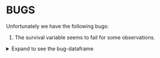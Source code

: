 # BUGS {#bugs}

Unfortunately we have the following bugs:

1. The survival variable seems to fail for some observations. 

<details>
<summary>Expand to see the bug-dataframe</summary>
```r
# 1_4_17 has a problem
df_issue <- df_mean[c(932:950,
                      1397:1406,
                      1418:1425,
                      1749:1759,
                      1768:1778,
                      2461:2470,
                      2348:2354,
                      2902:2907,
                      3003:3019,
                      3432:3438,
                      3906:3912),]

print(df_issue[, 4:10], n = 113)

```
</details>
